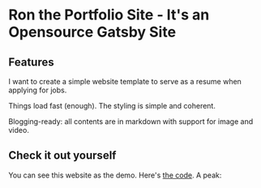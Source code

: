 
<Layout>

# Ron the Portfolio Site - It's an Opensource Gatsby Site

## Features

I want to create a simple website template to serve as a resume when applying for jobs.

Things load fast (enough). The styling is simple and coherent.

Blogging-ready: all contents are in markdown with support for image and video.

## Check it out yourself
You can see this website as the demo. Here's [the code](https://github.com/n-trang/blog-template). A peak:

</Layout>